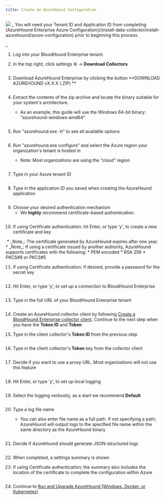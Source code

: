 ```yaml
---
title: Create an AzureHound Configuration
---
```


<img noZoom src="/assets/enterprise-edition-pill-tag.svg"/>
_
You will need your Tenant ID and Application ID from completing [AzureHound Enterprise Azure Configuration](/install-data-collector/install-azurehound/azure-configuration) prior to beginning this process.

_

1.  Log into your BloodHound Enterprise tenant.


2.  In the top right, click settings ⚙️ → **Download Collectors**
<Frame>
  <img src="/assets/image-142.png" alt=""/>
</Frame>

3.  Download AzureHound Enterprise by clicking the button **DOWNLOAD AZUREHOUND vX.X.X (.ZIP)
    **
<Frame>
  <img src="/assets/image-143.png" alt=""/>
</Frame>

4.  Extract the contents of the zip archive and locate the binary suitable for your system's architecture.

    * As an example, this guide will use the Windows 64-bit binary: "azurehound-windows-amd64"
<Frame>
  <img src="/assets/image-144.png" alt=""/>
</Frame>

5.  Run "azurehound.exe -h" to see all available options
<Frame>
  <img src="/assets/image-145.png" alt=""/>
</Frame>

6.  Run "azurehound.exe configure" and select the Azure region your organization's tenant is hosted in

    * Note: Most organizations are using the "cloud" region
<Frame>
  <img src="/assets/image-146.png" alt=""/>
</Frame>

7.  Type in your Azure tenant ID
<Frame>
  <img src="/assets/image-147.png" alt=""/>
</Frame>

8.  Type in the application ID you saved when creating the AzureHound application
<Frame>
  <img src="/assets/image-148.png" alt=""/>
</Frame>

9.  Choose your desired authentication mechanism
    * We **highly** recommend certificate-based authentication.
<Frame>
  <img src="/assets/image-149.png" alt=""/>
</Frame>

10. If using Certificate authentication: hit Enter, or type 'y', to create a new certificate and key
<Frame>
  <img src="/assets/image-150.png" alt=""/>
</Frame>
    * _Note_: The certificate generated by AzureHound expires after one year.
    * _Note_: If using a certificate issued by another authority, AzureHound supports certificates with the following:
        * PEM encoded
        * RSA 256
        * PKCS#8 or PKCS#5


11. If using Certificate authentication: if desired, provide a password for the secret key
<Frame>
  <img src="/assets/image-151.png" alt=""/>
</Frame>

12. Hit Enter, or type 'y', to set up a connection to BloodHound Enterprise
<Frame>
  <img src="/assets/image-152.png" alt=""/>
</Frame>

13. Type in the full URL of your BloodHound Enterprise tenant
<Frame>
  <img src="/assets/image-153.png" alt=""/>
</Frame>

14. Create an AzureHound collector client by following [Create a BloodHound Enterprise collector client](/collect-data/enterprise-collection/create-collector). Continue to the next step when you have the **Token ID** and **Token**.


15. Type in the client collector's **Token ID** from the previous step
<Frame>
  <img src="/assets/image-154.png" alt=""/>
</Frame>

16. Type in the client collector's **Token** key from the collector client
<Frame>
  <img src="/assets/image-155.png" alt=""/>
</Frame>

17. Decide if you want to use a proxy URL. Most organizations will not use this feature
<Frame>
  <img src="/assets/image-156.png" alt=""/>
</Frame>

18. Hit Enter, or type 'y', to set up local logging
<Frame>
  <img src="/assets/image-157.png" alt=""/>
</Frame>

19. Select the logging verbosity, as a start we recommend **Default**
<Frame>
  <img src="/assets/image-158.png" alt=""/>
</Frame>

20. Type a log file name

    * You can also enter file name as a full path. If not specifying a path; AzureHound will output logs to the specified file name within the same directory as the AzureHound binary
<Frame>
  <img src="/assets/image-160.png" alt=""/>
</Frame>

21. Decide if AzureHound should generate JSON-structured logs
<Frame>
  <img src="/assets/image-161.png" alt=""/>
</Frame>

22. When completed, a settings summary is shown


23. If using Certificate authentication; the summary also includes the location of the certificate to complete the configuration within Azure
<Frame>
  <img src="/assets/image-162.png" alt=""/>
</Frame>

24. Continue to [Run and Upgrade AzureHound (Windows, Docker, or Kubernetes)](/install-data-collector/install-azurehound/installation-options)

